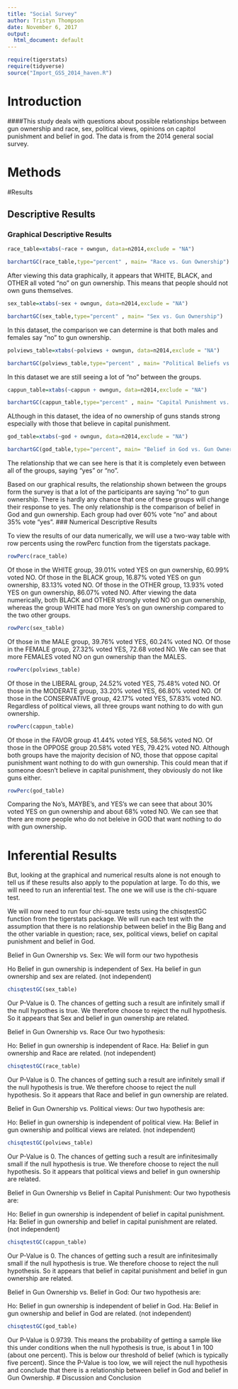 ```yaml
---
title: "Social Survey"
author: Tristyn Thompson
date: November 6, 2017
output:
  html_document: default
---
```


```r
require(tigerstats)
require(tidyverse)
source("Import_GSS_2014_haven.R")
```
<!-- We recommend you use git branches -- create a separate branch for each major section i.e. Introduction, Methods, Results, Inferential Results, and Discussion and Conclusions - leave the YAML block untouched until the final merge where you put in your own name !-->

# Introduction

<!--In this section you explain what you are trying to show.  Where did the data come from?  What is the research or other question you are trying to answer?!-->   

####This study deals with questions about possible relationships between gun ownership and race, sex, political views, opinions on capitol punishment and belief in god. The data is from the 2014 general social survey.



# Methods

<!--Decide on your methods:  use "variable analysis" or other appropriate descriptors.  Make sure to choose at least one graphical method and at least one numerical method.!-->

#Results

<!--Divide this section into two sub-sections:  One for your descriptive  results and one for your inferential results.!-->

## Descriptive Results

### Graphical Descriptive Results

<!--Graphical results here.  Make sure to show your code.  Provide appropriate labels for axes, giving units if possible, and provide a good title for the graph, too.  Use the graphical results to describe the patterns if any that exist in the data as focused toward the research question!-->
```r
race_table=xtabs(~race + owngun, data=n2014,exclude = "NA")
```

```r
barchartGC(race_table,type="percent" , main= "Race vs. Gun Ownership")
```

After viewing this data graphically, it appears that WHITE, BLACK, and OTHER all voted "no" on gun ownership. This means that people should not own guns themselves.
```r
sex_table=xtabs(~sex + owngun, data=n2014,exclude = "NA")
```

```r
barchartGC(sex_table,type="percent" , main= "Sex vs. Gun Ownership")

```

In this dataset, the comparison we can determine is that both males and females say "no" to gun ownership.

```r
polviews_table=xtabs(~polviews + owngun, data=n2014,exclude = "NA")
```
```r
barchartGC(polviews_table,type="percent" , main= "Political Beliefs vs. Gun Ownership")

```

In this dataset we are still seeing a lot of "no" between the groups.

```r
cappun_table=xtabs(~cappun + owngun, data=n2014,exclude = "NA")
```

```r
barchartGC(cappun_table,type="percent" , main= "Capital Punishment vs. Gun Ownership")

```
ALthough in this dataset, the idea of no ownership of guns stands strong especially with those that believe in capital punishment. 

```r
god_table=xtabs(~god + owngun, data=n2014,exclude = "NA")
```

```r
barchartGC(god_table,type="percent", main= "Belief in God vs. Gun Ownership")
```
The relationship that we can see here is that it is completely even between all of the groups, saying "yes" or "no". 

Based on our graphical results, the relationship shown between the groups form the survey is that a lot of the participants are saying "no" to gun ownership. There is hardly any chance that one of these groups will change their response to yes. The only relationship is the comparison of belief in God and gun ownership. Each group had over 60% vote "no" and about 35% vote "yes".
### Numerical Descriptive Results

<!--Numerical results go here. Use the numerical results to describe the patterns if any that exist in the data as focused toward the research question!-->

To view the results of our data numerically, we will use a two-way table with row percents using the rowPerc function from the tigerstats package.


```r
rowPerc(race_table)
```
Of those in the WHITE group, 39.01% voted YES on gun ownership, 60.99% voted NO.
Of those in the BLACK group, 16.87% voted YES on gun ownership, 83.13% voted NO.
Of those in the OTHER group, 13.93% voted YES on gun ownership, 86.07% voted NO.
After viewing the data numerically, both BLACK and OTHER strongly voted NO on gun ownership, whereas the group WHITE had more Yes's on gun ownership compared to the two other groups. 

```r
rowPerc(sex_table)
```
Of those in the MALE group, 39.76% voted YES, 60.24% voted NO.
Of those in the FEMALE group, 27.32% voted YES, 72.68 voted NO.
We can see that more FEMALES voted NO on gun ownership than the MALES.

```r
rowPerc(polviews_table)
```
Of those in the LIBERAL group, 24.52% voted YES, 75.48% voted NO.
Of those in the MODERATE group, 33.20% voted YES, 66.80% voted NO.
Of those in the CONSERVATIVE group, 42.17% voted YES, 57.83% voted NO.
Regardless of political views, all three groups want nothing to do with gun ownership.

```r
rowPerc(cappun_table)
```
Of those in the FAVOR group 41.44% voted YES, 58.56% voted NO.
Of those in the OPPOSE group 20.58% voted YES, 79.42% voted NO. 
Although both groups have the majority decision of NO, those that oppose capital punishment want nothing to do with gun ownership. This could mean that if someone doesn't believe in capital punishment, they obviously do not like guns either.


```r
rowPerc(god_table)
```
Comparing the No's, MAYBE's, and YES's we can seee that about 30% voted YES on gun ownership and about 68% voted NO. We can see that there are more people who do not beleive in GOD that want nothing to do with gun ownership.


# Inferential Results

<!--State hypothesis clearly.  Make sure your discussion of the inferential test covers all the aspects that the test output produces, such as test statistic, p-value etc.  Make a decision about the null hypothesis, explain the assumptions on which the selected test/procedure was based, and why the chosen procedure satisfys the assumptions and is appropriate to answer the research question!-->
But, looking at the graphical and numerical results alone is not enough to tell us if these results also apply to the population at large. To do this, we will need to run an inferential test. The one we will use is the chi-square test.

We will now need to run four chi-square tests using the chisqtestGC function from the tigerstats package. We will run each test with the assumption that there is no relationship between belief in the Big Bang and the other variable in question; race, sex, political views, belief on capital punishment and belief in God.


Belief in Gun Ownership vs. Sex:
 We will form our two hypothesis
 
 Ho Belief in gun ownership is independent of Sex.
 Ha belief in gun ownership and sex are related. (not independent)
 
 
```r
chisqtestGC(sex_table)
```
Our P-Value is 0. The chances of getting such a result are infinitely small if the null hypothes is true. We therefore choose to reject the null hypothesis. So it appears that Sex and belief in gun ownership are related.


Belief in Gun Ownership vs. Race
Our two hypothesis:

Ho: Belief in gun ownership is independent of Race.
Ha: Belief in gun ownership and Race are related. (not independent)

```r
chisqtestGC(race_table)
```
Our P-Value is 0. The chances of getting such a result are infinitely small if the null hypothesis is true. We therefore choose to reject the null hypothesis. So it appears that Race and belief in gun ownership are related.


Belief in Gun Ownership vs. Political views:
Our two hypothesis are:

Ho: Belief in gun ownership is independent of political view.
Ha: Belief in gun ownership and political views are related. (not independent)

```r
chisqtestGC(polviews_table)
```
Our P-Value is 0. The chances of getting such a result are infinitesimally small if the null hypothesis is true. We therefore choose to reject the null hypothesis. So it appears that political views and belief in gun ownership are related.


Belief in Gun Ownership vs Belief in Capital Punishment:
Our two hypothesis are:

Ho: Belief in gun ownership is independent of belief in capital punishment.
Ha: Belief in gun ownership and belief in capital punishment are related. (not independent)

```r
chisqtestGC(cappun_table)
```
Our P-Value is 0. The chances of getting such a result are infinitesimally small if the null hypothesis is true. We therefore choose to reject the null hypothesis. So it appears that belief in capital punishment and belief in gun ownership are related.


Belief in Gun Ownership vs. Belief in God:
Our two hypothesis are:

Ho: Belief in gun ownership is independent of belief in God.
Ha: Belief in gun ownership and belief in God are related. (not independent)


```r
chisqtestGC(god_table)
```
Our P-Value is 0.9739. This means the probability of getting a sample like this under conditions when the null hypothesis is true, is about 1 in 100 (about one percent). This is below our threshold of belief (which is typically five percent). Since the P-Value is too low, we will reject the null hypothesis and conclude that there is a relationship between belief in God and belief in Gun Ownership.
# Discussion and Conclusion

<!--Discussion and conclusion here.  If you found a relationship be sure to consider whether the relationship occurs because one of the variables causes the other, or whether they perhasps are related for some other reason.  Watch the chapter 6 videos from the GeorgeTown videos collection.!-->
